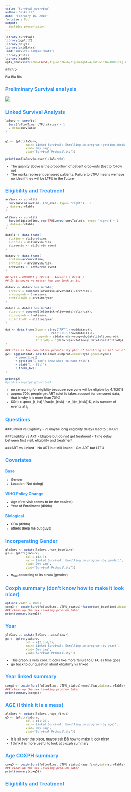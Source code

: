 ```yaml
---
title: "Survival_overview"
author: "mike li"
date: "February 16, 2016"
fontsize : 8pt
output:
  ioslides_presentation
---
```

<style>
.refs {
   font-size: 12px;
}
h2 { 
 color: #3399ff;		
}
h3 { 
 color: #3399ff;		
}
.title-slide {
   background-color: #55bbff;
}
</style>
<style type="text/css">
body{ /* Normal */
  font-size: 8pt;}
img {     
  max-height: 400px;     
  max-width: 400px; 
}

pre{font-size: 8pt;}
</style>

```r
library(survival)
library(ggplot2)
library(dplyr)
library(gridExtra)
load("survival.sample.RData")
library(knitr)
library(xtable)
opts_chunk$set(echo=FALSE,fig.width=6,fig.height=4,out.width=1000,fig.align = "center")

```

##Intro

Bla Bla Bla

## Preliminary Survival analysis 

![](./pictures/recyclepicture.png)


## Linked Survival Analysis
```r

laSurv <- survfit(
  Surv(followTime, LTFU_status) ~ 1
  , data=survTable
)


g1 <- (plot(laSurv,
            main='Linked Survival: Enrolling in program (getting check up)',
            xlab='Day Lag',
            ylab="Survival Probability"))

print(sum(laSurv$n.event)/laSurv$n)
```

- The quanity above is the proportion of patient drop-outs (lost to follow up)
- The marks represent censored patients. Failure to LTFU means we have no idea if they will be LTFU in the future

## Eligibility and Treatment
```r

arvSurv <- survfit(
  Surv(arvFollowTime, arv_ever, type= "right") ~ 1
 , data=survTable
)

eliSurv <- survfit(
  Surv(eligibleTime, rep(TRUE,nrow(survTable)), type= "right") ~ 1
 , data=survTable
)
  
dateli <- data.frame(
  elitime = eliSurv$time,
  elinrisk = eliSurv$n.risk, 
  elievents <- eliSurv$n.event
)

datarv <- data.frame(
  arvtime=arvSurv$time, 
  arvnrisk = arvSurv$n.risk, 
  arvevents <- arvSurv$n.event
)

## S(t) = PRODUCT ( (#risk - #event) / #risk )
## It is weird no matter how you look at it.

datarv <- datarv %>% mutate(
  arvsurv = cumprod((arvnrisk-arvevents)/arvnrisk),
  arvcumprob = 1-arvsurv, 
  arvfollowUp = arvtime/year
)

dateli <- dateli %>% mutate(
  elisurv = cumprod((elinrisk-elievents)/elinrisk),
  elicumprob = 1-elisurv, 
  elifollowUp = elitime/year
)

dat <- data.frame(type = c(rep("ART",nrow(datarv)),
                           rep("Eli",nrow(dateli))),
                  cumprob = c(datarv$arvcumprob,dateli$elicumprob),
                  followUp = c(datarv$arvfollowUp,dateli$elifollowUp)
)

### This is the cumulative probability plot of Enrolling in ART out of the population	
g2<- (ggplot(dat, aes(followUp,cumprob,color=type,group=type))
      + geom_line() 
      + ggtitle("I don't know what to name this")
      + ylab("1 - S(t)")
      + theme_bw()
)

print(g2)
#grid.arrange(g2,g3,ncol=2)
```

- no censoring for eligiblity because everyone will be eligible by 4/1/2015
- approx 70% people get ART (plot is takes account for censored data, that is why it is more than 70%)
- $S(t) = \prod_{t_i<t} \frac{n_{risk} - e_i}{n_{risk}}$, $e_{i}$ is number of events at $t_i$

## Questions 

###Linked vs Eligibility
- ?? maybe long eligibility delays lead to LTFU??

###Eligiblity vs ART
- Eligible but do not get treatment 
- Time delay between first visit, eligibility and treatment

###ART vs Linked
- No ART but still linked
- Got ART but LTFU 

## Covariates

### Base 

- Gender
- Location (Not doing)

### WHO Policy Change

- Age (first visit seems to be the easiest)
- Year of Enrollment (diddo)

### Biological

- CD4 (diddo)
- others (help me out guys)

## Incorperating Gender 

```r
glaSurv <- update(laSurv,.~sex_baseline)
g3 <- (plot(glaSurv,
            col = c(2,3),
            main='Linked Survival: Enrolling in program (by gender)',
            xlab='Day Lag',
            ylab="Survival Probability"))

```
- $n_{risk}$ according to its strata (gender)

## Coxph summary (don't know how to make it look nicer)

```r
options(width = 1000)
coxg3 <- coxph(Surv(followTime, LTFU_status)~factor(sex_baseline),data=survTable)
### clean up the sex leveling problem later
print(summary(coxg3))

```

## Year

```r

ylaSurv <- update(laSurv,.~enrolYear)
g4 <- (plot(ylaSurv,
            col = c(2,3,4,5),
            main='Linked Survival: Enrolling in program (by year)',
            xlab='Day Lag',
            ylab="Survival Probability"))

```

- This graph is very cool. It looks like more failure to LTFU as time goes.
- go back to our question about eligibility vs linked


## Year linked summary

```r

coxg4 <- coxph(Surv(followTime, LTFU_status)~enrolYear,data=survTable)
### clean up the sex leveling problem later
print(summary(coxg4))
```

## AGE (I think it is a mess)
```r

alaSurv <- update(laSurv,.~age_first)
g5 <- (plot(alaSurv,
            col = c(1:20),
            main='Linked Survival: Enrolling in program (by age)',
            xlab='Day Lag',
            ylab="Survival Probability"))
```
- It is all over the place, maybe ask BB how to make it look nicer
- I think it is more useful to look at coxph summary

## Age COXPH summary
```r

coxg5 <- coxph(Surv(followTime, LTFU_status)~age_first,data=survTable)
### clean up the sex leveling problem later
print(summary(coxg5))

```

## Eligibility and Treatment 

```r



```
